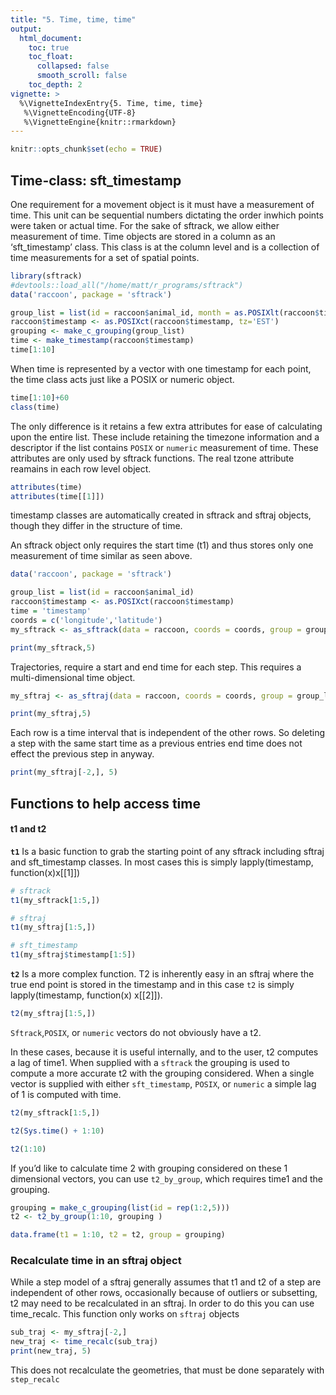 ```yaml
---
title: "5. Time, time, time"
output:
  html_document:
    toc: true
    toc_float:
      collapsed: false
      smooth_scroll: false
    toc_depth: 2
vignette: >
  %\VignetteIndexEntry{5. Time, time, time}
   %\VignetteEncoding{UTF-8}
   %\VignetteEngine{knitr::rmarkdown}
---
```

```r
knitr::opts_chunk$set(echo = TRUE)

```

## Time-class: sft_timestamp

One requirement for a movement object is it must have a measurement of time. This unit can be sequential numbers dictating the order inwhich points were taken or actual time. For the sake of sftrack, we allow either measurement of time. Time objects are stored in a column as an 'sft_timestamp' class. This class is at the column level and is a collection of time measurements for a set of spatial points.


```r
library(sftrack)
#devtools::load_all("/home/matt/r_programs/sftrack")
data('raccoon', package = 'sftrack')

group_list = list(id = raccoon$animal_id, month = as.POSIXlt(raccoon$timestamp)$mon+1)
raccoon$timestamp <- as.POSIXct(raccoon$timestamp, tz='EST')
grouping <- make_c_grouping(group_list)
time <- make_timestamp(raccoon$timestamp)
time[1:10]
```

When time is represented by a vector with one timestamp for each point, the time class acts just like a POSIX or numeric object. 

```r

time[1:10]+60
class(time)
```

The only difference is it retains a few extra attributes for ease of calculating upon the entire list. These include retaining the timezone information and a descriptor if the list contains `POSIX` or `numeric` measurement of time. These attributes are only used by sftrack functions. The real tzone attribute reamains in each row level object.

```r
attributes(time)
attributes(time[[1]])
```

timestamp classes are automatically created in sftrack and sftraj objects, though they differ in the structure of time.

An sftrack object only requires the start time (t1) and thus stores only one measurement of time similar as seen above.

```r
data('raccoon', package = 'sftrack')

group_list = list(id = raccoon$animal_id)
raccoon$timestamp <- as.POSIXct(raccoon$timestamp)
time = 'timestamp'
coords = c('longitude','latitude')
my_sftrack <- as_sftrack(data = raccoon, coords = coords, group = group_list, time = time)

print(my_sftrack,5)
```

Trajectories, require a start and end time for each step. This requires a multi-dimensional time object.

```r
my_sftraj <- as_sftraj(data = raccoon, coords = coords, group = group_list, time = time)

print(my_sftraj,5)
```

Each row is a time interval that is independent of the other rows. So deleting a step with the same start time as a previous entries end time does not effect the previous step in anyway.

```r
print(my_sftraj[-2,], 5)
```
## Functions to help access time

#### t1 and t2

**`t1`** Is a basic function to grab the starting point of any sftrack including sftraj and sft_timestamp classes. In most cases this is simply lapply(timestamp, function(x)x[[1]])

```r
# sftrack
t1(my_sftrack[1:5,])
```
```r
# sftraj
t1(my_sftraj[1:5,])
```
```r
# sft_timestamp
t1(my_sftraj$timestamp[1:5])
```

**`t2`** Is a more complex function. T2 is inherently easy in an sftraj where the true end point is stored in the timestamp and in this case `t2` is simply lapply(timestamp, function(x) x[[2]]).

```r
t2(my_sftraj[1:5,])
```

`Sftrack`,`POSIX`, or `numeric` vectors do not obviously have a t2.

In these cases, because it is useful internally, and to the user, t2 computes a lag of time1. When supplied with a `sftrack` the grouping is used to compute a more accurate t2 with the grouping considered. When a single vector is supplied with either `sft_timestamp`, `POSIX`, or `numeric` a simple lag of 1 is computed with time. 

```r
t2(my_sftrack[1:5,])

t2(Sys.time() + 1:10)

t2(1:10)
```

If you'd like to calculate time 2 with grouping considered on these 1 dimensional vectors, you can use `t2_by_group`, which requires time1 and the grouping.

```r
grouping = make_c_grouping(list(id = rep(1:2,5)))
t2 <- t2_by_group(1:10, grouping )

data.frame(t1 = 1:10, t2 = t2, group = grouping)
```

### Recalculate time in an sftraj object

While a step model of a sftraj generally assumes that t1 and t2 of a step are independent of other rows, occasionally because of outliers or subsetting, t2 may need to be recalculated in an sftraj. In order to do this you can use time_recalc. This function only works on `sftraj` objects

```r
sub_traj <- my_sftraj[-2,]
new_traj <- time_recalc(sub_traj)
print(new_traj, 5)
```

This does not recalculate the geometries, that must be done separately with `step_recalc`
